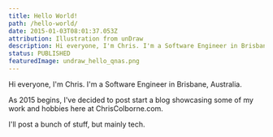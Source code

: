 ```yaml
---
title: Hello World!
path: /hello-world/
date: 2015-01-03T08:01:37.053Z
attribution: Illustration from unDraw
description: Hi everyone, I'm Chris. I'm a Software Engineer in Brisbane, Australia.
status: PUBLISHED
featuredImage: undraw_hello_qnas.png
---
```


Hi everyone, I'm Chris. I'm a Software Engineer in Brisbane, Australia.

As 2015 begins, I've decided to post start a blog showcasing some of my work and hobbies here at ChrisColborne.com.

I'll post a bunch of stuff, but mainly tech.
